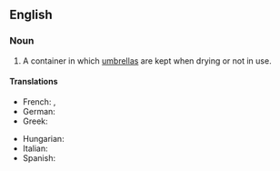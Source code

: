 ==English==
{{wp}}

===Noun===
{{en-noun}}

# A container in which [[umbrella]]s are kept when drying or not in use.

====Translations====
{{trans-top}}
* French: {{t+|fr|porte-parapluies|m}}, {{t+|fr|porte-parapluie|m}}
* German: {{t+|de|Schirmständer|m}}
* Greek: {{t+|el|ομπρελοθήκη|sc=Grek}}
{{trans-mid}}
* Hungarian: {{t+|hu|esernyőtartó}}
* Italian: {{t|it|portaombrelli|m}}
* Spanish: {{t+|es|paragüero|m}}
{{trans-bottom}}